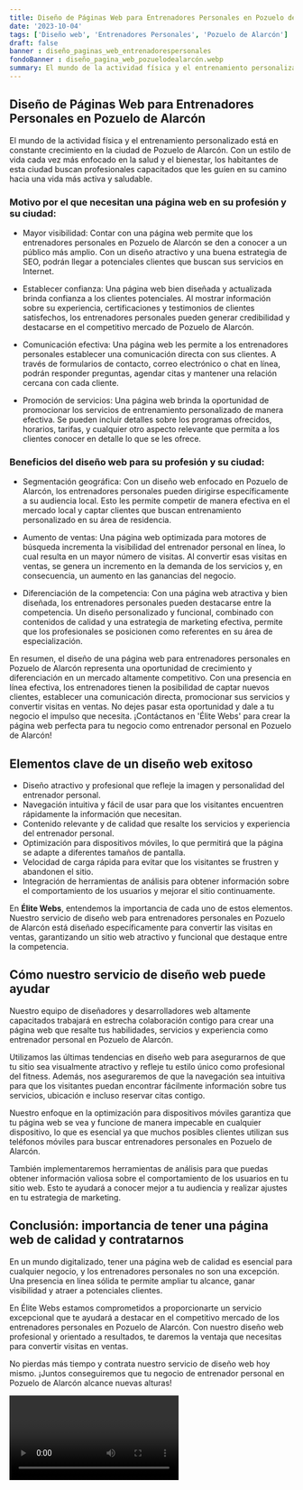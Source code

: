 ```yaml
---
title: Diseño de Páginas Web para Entrenadores Personales en Pozuelo de Alarcón
date: '2023-10-04'
tags: ['Diseño web', 'Entrenadores Personales', 'Pozuelo de Alarcón']
draft: false
banner : diseño_paginas_web_entrenadorespersonales
fondoBanner : diseño_pagina_web_pozuelodealarcón.webp
summary: El mundo de la actividad física y el entrenamiento personalizado está en constante crecimiento en la ciudad de Pozuelo de Alarcón. Con un estilo de vida cada vez más enfocado en la salud y el bienestar, los habitantes de esta ciudad buscan profesionales capacitados que les guíen en su camino hacia una vida más activa y saludable.
---
```


## Diseño de Páginas Web para Entrenadores Personales en Pozuelo de Alarcón

El mundo de la actividad física y el entrenamiento personalizado está en constante crecimiento en la ciudad de Pozuelo de Alarcón. Con un estilo de vida cada vez más enfocado en la salud y el bienestar, los habitantes de esta ciudad buscan profesionales capacitados que les guíen en su camino hacia una vida más activa y saludable.

### Motivo por el que necesitan una página web en su profesión y su ciudad:

- Mayor visibilidad: Contar con una página web permite que los entrenadores personales en Pozuelo de Alarcón se den a conocer a un público más amplio. Con un diseño atractivo y una buena estrategia de SEO, podrán llegar a potenciales clientes que buscan sus servicios en Internet.

- Establecer confianza: Una página web bien diseñada y actualizada brinda confianza a los clientes potenciales. Al mostrar información sobre su experiencia, certificaciones y testimonios de clientes satisfechos, los entrenadores personales pueden generar credibilidad y destacarse en el competitivo mercado de Pozuelo de Alarcón.

- Comunicación efectiva: Una página web les permite a los entrenadores personales establecer una comunicación directa con sus clientes. A través de formularios de contacto, correo electrónico o chat en línea, podrán responder preguntas, agendar citas y mantener una relación cercana con cada cliente.

- Promoción de servicios: Una página web brinda la oportunidad de promocionar los servicios de entrenamiento personalizado de manera efectiva. Se pueden incluir detalles sobre los programas ofrecidos, horarios, tarifas, y cualquier otro aspecto relevante que permita a los clientes conocer en detalle lo que se les ofrece.

### Beneficios del diseño web para su profesión y su ciudad:

- Segmentación geográfica: Con un diseño web enfocado en Pozuelo de Alarcón, los entrenadores personales pueden dirigirse específicamente a su audiencia local. Esto les permite competir de manera efectiva en el mercado local y captar clientes que buscan entrenamiento personalizado en su área de residencia.

- Aumento de ventas: Una página web optimizada para motores de búsqueda incrementa la visibilidad del entrenador personal en línea, lo cual resulta en un mayor número de visitas. Al convertir esas visitas en ventas, se genera un incremento en la demanda de los servicios y, en consecuencia, un aumento en las ganancias del negocio.

- Diferenciación de la competencia: Con una página web atractiva y bien diseñada, los entrenadores personales pueden destacarse entre la competencia. Un diseño personalizado y funcional, combinado con contenidos de calidad y una estrategia de marketing efectiva, permite que los profesionales se posicionen como referentes en su área de especialización.

En resumen, el diseño de una página web para entrenadores personales en Pozuelo de Alarcón representa una oportunidad de crecimiento y diferenciación en un mercado altamente competitivo. Con una presencia en línea efectiva, los entrenadores tienen la posibilidad de captar nuevos clientes, establecer una comunicación directa, promocionar sus servicios y convertir visitas en ventas. No dejes pasar esta oportunidad y dale a tu negocio el impulso que necesita. ¡Contáctanos en 'Élite Webs' para crear la página web perfecta para tu negocio como entrenador personal en Pozuelo de Alarcón!

<GifSeo />

<Cta />

## Elementos clave de un diseño web exitoso

- Diseño atractivo y profesional que refleje la imagen y personalidad del entrenador personal.
- Navegación intuitiva y fácil de usar para que los visitantes encuentren rápidamente la información que necesitan.
- Contenido relevante y de calidad que resalte los servicios y experiencia del entrenador personal.
- Optimización para dispositivos móviles, lo que permitirá que la página se adapte a diferentes tamaños de pantalla.
- Velocidad de carga rápida para evitar que los visitantes se frustren y abandonen el sitio.
- Integración de herramientas de análisis para obtener información sobre el comportamiento de los usuarios y mejorar el sitio continuamente.

En **Élite Webs**, entendemos la importancia de cada uno de estos elementos. Nuestro servicio de diseño web para entrenadores personales en Pozuelo de Alarcón está diseñado específicamente para convertir las visitas en ventas, garantizando un sitio web atractivo y funcional que destaque entre la competencia.

## Cómo nuestro servicio de diseño web puede ayudar

Nuestro equipo de diseñadores y desarrolladores web altamente capacitados trabajará en estrecha colaboración contigo para crear una página web que resalte tus habilidades, servicios y experiencia como entrenador personal en Pozuelo de Alarcón.

Utilizamos las últimas tendencias en diseño web para asegurarnos de que tu sitio sea visualmente atractivo y refleje tu estilo único como profesional del fitness. Además, nos aseguraremos de que la navegación sea intuitiva para que los visitantes puedan encontrar fácilmente información sobre tus servicios, ubicación e incluso reservar citas contigo.

Nuestro enfoque en la optimización para dispositivos móviles garantiza que tu página web se vea y funcione de manera impecable en cualquier dispositivo, lo que es esencial ya que muchos posibles clientes utilizan sus teléfonos móviles para buscar entrenadores personales en Pozuelo de Alarcón.

También implementaremos herramientas de análisis para que puedas obtener información valiosa sobre el comportamiento de los usuarios en tu sitio web. Esto te ayudará a conocer mejor a tu audiencia y realizar ajustes en tu estrategia de marketing.

## Conclusión: importancia de tener una página web de calidad y contratarnos

En un mundo digitalizado, tener una página web de calidad es esencial para cualquier negocio, y los entrenadores personales no son una excepción. Una presencia en línea sólida te permite ampliar tu alcance, ganar visibilidad y atraer a potenciales clientes.

En Élite Webs estamos comprometidos a proporcionarte un servicio excepcional que te ayudará a destacar en el competitivo mercado de los entrenadores personales en Pozuelo de Alarcón. Con nuestro diseño web profesional y orientado a resultados, te daremos la ventaja que necesitas para convertir visitas en ventas.

No pierdas más tiempo y contrata nuestro servicio de diseño web hoy mismo. ¡Juntos conseguiremos que tu negocio de entrenador personal en Pozuelo de Alarcón alcance nuevas alturas!

<Video />

<CtaBot job='Entrenadores Personales' city='Pozuelo de Alarcón'/>

<Gmaps query='Pozuelo de Alarcón+españa+maps' />